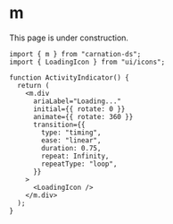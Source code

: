 # m

<Callout type="warning" emoji="🚧">
  This page is under construction.
</Callout>

```tsx
import { m } from "carnation-ds";
import { LoadingIcon } from "ui/icons";

function ActivityIndicator() {
  return (
    <m.div
      ariaLabel="Loading..."
      initial={{ rotate: 0 }}
      animate={{ rotate: 360 }}
      transition={{
        type: "timing",
        ease: "linear",
        duration: 0.75,
        repeat: Infinity,
        repeatType: "loop",
      }}
    >
      <LoadingIcon />
    </m.div>
  );
}
```
